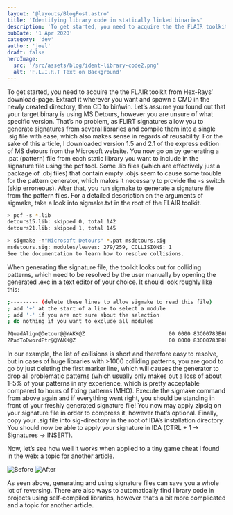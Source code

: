 ```yaml
---
layout: '@layouts/BlogPost.astro'
title: 'Identifying library code in statically linked binaries'
description: 'To get started, you need to acquire the the FLAIR toolkit from Hex-Rays’ download-page.'
pubDate: '1 Apr 2020'
category: 'dev'
author: 'joel'
draft: false
heroImage:
  src: '/src/assets/blog/ident-library-code2.png'
  alt: 'F.L.I.R.T Text on Background'
---
```


To get started, you need to acquire the the FLAIR toolkit from Hex-Rays’ download-page. Extract it wherever you want and spawn a CMD in the newly created directory, then CD to bin\win. Let’s assume you found out that your target binary is using MS Detours, however you are unsure of what specific version. That’s no problem, as FLIRT signatures allow you to generate signatures from several libraries and compile them into a single .sig file with ease, which also makes sense in regards of reusability. For the sake of this article, I downloaded version 1.5 and 2.1 of the express edition of MS detours from the Microsoft website. You now go on by generating a .pat (pattern) file from each static library you want to include in the signature file using the pcf tool. Some .lib files (which are effectively just a package of .obj files) that contain empty .objs seem to cause some trouble for the pattern generator, which makes it necessary to provide the -s switch (skip erroneous). After that, you run sigmake to generate a signature file from the pattern files. For a detailed description on the arguments of sigmake, take a look into sigmake.txt in the root of the FLAIR toolkit.

```sh
> pcf -s *.lib
detours15.lib: skipped 0, total 142
detours21.lib: skipped 1, total 145

> sigmake -n"Microsoft Detours" *.pat msdetours.sig
msdetours.sig: modules/leaves: 279/259, COLLISIONS: 1
See the documentation to learn how to resolve collisions.

```

When generating the signature file, the toolkit looks out for colliding patterns, which need to be resolved by the user manually by opening the generated .exc in a text editor of your choice. It should look roughly like this:

```sh
;--------- (delete these lines to allow sigmake to read this file)
; add '+' at the start of a line to select a module
; add '-' if you are not sure about the selection
; do nothing if you want to exclude all modules

?QuadAlign@Detour@@YAKK@Z                           00 0000 83C00783E0F8C3..................................................
?PadToDwordPtr@@YAKK@Z                              00 0000 83C00783E0F8C3..................................................

```

In our example, the list of collisions is short and therefore easy to resolve, but in cases of huge libraries with >1000 colliding patterns, you are good to go by just deleting the first marker line, which will causes the generator to drop all problematic patterns (which usually only makes out a loss of about 1-5% of your patterns in my experience, which is pretty acceptable compared to hours of fixing patterns IMHO). Execute the sigmake command from above again and if everything went right, you should be standing in front of your freshly generated signature file! You now may apply zipsig on your signature file in order to compress it, however that’s optional. Finally, copy your .sig file into sig-directory in the root of IDA’s installation directory. You should now be able to apply your signature in IDA (CTRL + 1 -> Signatures -> INSERT).

Now, let’s see how well it works when applied to a tiny game cheat I found in the web: a topic for another article.

![Before](https://zyantific.com/assets/2014-12-15-dumping-packed-executables-using-minidumps/before.png) ![After](https://zyantific.com/assets/2014-12-15-dumping-packed-executables-using-minidumps/after.png)

As seen above, generating and using signature files can save you a whole lot of reversing. There are also ways to automatically find library code in projects using self-compiled libraries, however that’s a bit more complicated and a topic for another article.

